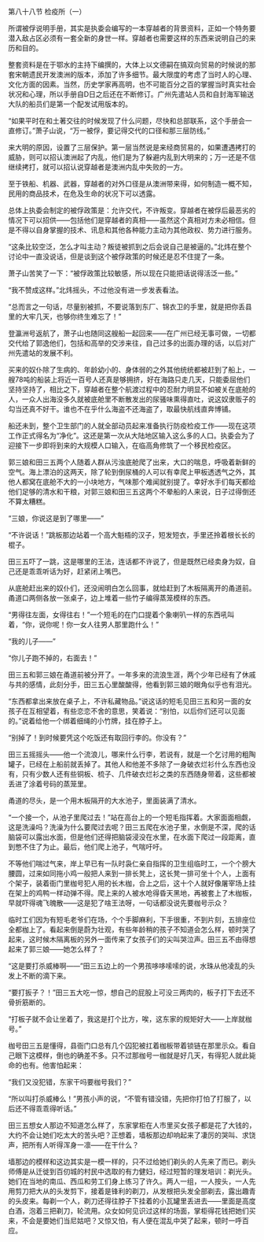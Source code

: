 

第八十八节 检疫所（一）

所谓被俘说明手册，其实是执委会编写的一本穿越者的背景资料，正如一个特务要潜入敌占区必须有一套全新的身世一样。穿越者也需要这样的东西来说明自己的来历和目的。

整套资料是在于鄂水的主持下编撰的，大体上以文德嗣在搞双向贸易的时候说的那套宋朝遗民开发澳洲的版本，添加了许多细节。最大限度的考虑了当时人的心理、文化方面的因素。当然，历史学家再高明，也不可能百分之百的掌握当时真实社会状况和心理，所以手册自D日之后还在不断修订。广州先遣站人员和自封海军输送大队的船员们是第一个配发试用版本的。

“如果平时在和土著交往的时候发现了什么问题，尽快和总部联系，这个手册会一直修订。”萧子山说，“万一被俘，要记得交代的口径和那三层防线。”

来大明的原因，设置了三层保护。第一层当然说是来经商贸易的，如果遭遇拷打的威胁，则可以招认澳洲起了内乱，他们是为了躲避内乱到大明来的；万一还是不信继续拷打，就可以招认说穿越者是澳洲内乱中失败的一方。

至于铁船、机器、武器，穿越者的对外口径是从澳洲带来得，如何制造一概不知，民用的商品技术，在危及生命的状况下可以透露。

总体上执委会制定的被俘政策是：允许交代，不许叛变。穿越者在被俘后最恶劣的情况下可以招供――包括他们是穿越者的真相――虽然这个真相对方未必相信。但是不得以自身掌握的技术、讯息和其他各种能力主动为其他政权、势力进行服务。

“这条比较空泛，怎么才叫主动？叛徒被抓到之后会说自己是被逼的。”北炜在整个讨论中一直没说话，但是谈到这个被俘政策的时候还是忍不住提了一条。

萧子山苦笑了一下：“被俘政策比较敏感，所以现在只能把话说得活泛一些。”

“我不赞成这样。”北炜摇头，不过他没有进一步发表看法。

“总而言之一句话，尽量别被抓，不要说落到东厂、锦衣卫的手里，就是把你丢县里的大牢几天，也够你终生难忘了！”

登瀛洲号返航了，萧子山也随同这艘船一起回来――在广州已经无事可做，一切都交代给了郭逸他们，包括和高举的交涉来往，自己过多的出面办理的话，以后对广州先遣站的发展不利。

买来的奴仆除了生病的、年龄幼小的、身体弱的之外其他统统都被赶到了船上，一艘78吨的船装上将近一百号人还真是够拥挤，好在海路只走几天，只能委屈他们坚持坚持了，相比之下，穿越者在整个航渡过程中的忍耐力明显不如被关在底舱的人，一众人出海没多久就被底舱里不断散发出的尿骚味熏得直吐，说这奴隶贩子的勾当还真不好干。谁也不在乎什么海盗不还海盗了，取最快航线直奔博铺。

船还未到，整个卫生部门的人就全部动员起来准备执行防疫检疫工作――现在这项工作正式得名为“净化”。这还是第一次从大陆地区输入这么多的人口。执委会为了迎接下一步即将到来的大规模人口输入，在临高角修筑了一个移民检疫区。

郭三娘和田三五两个人随着人群从污浊底舱爬了出来，大口的喘息，呼吸着新鲜的空气。海上漂泊的这两天，除了轮到倒尿桶的人可以有幸爬上甲板透透气之外，其他人都窝在底舱不大的一小块地方，气味那个难闻就别提了。幸好水手们每天都给他们足够的清水和干粮，对郭三娘和田三五这两个不晕船的人来说，日子过得倒还不算太糟糕。

“三娘，你说这是到了哪里――”

“不许说话！”跳板那边站着一个高大魁梧的汉子，短发短衣，手里还拎着根长长的棍子。

田三五吓了一跳，这是哪里的王法，连话都不许说了，但是既然已经卖身为奴，自己还是乖乖听话为好，赶紧闭上嘴巴。

从底舱赶出来的奴仆们，还没闹明白怎么回事，就给赶到了木板隔离开的甬道前。甬道口两侧各放一张桌子，边上堆着一些竹子编得蒸笼模样的东西。

“男得往左面，女得往右！”一个短毛的在门口提着个象喇叭一样的东西吼叫着，“你，说你呢！你一女人往男人那里跑什么！”

“我的儿子――”

“你儿子跑不掉的，右面去！”

田三五和郭三娘在甬道前被分开了。一年多来的流浪生涯，两个少年已经有了休戚与共的感情，此刻分手，田三五心里酸酸得，他看到郭三娘的眼角似乎也有泪光。

“东西都拿出来放在桌子上，不许私藏物品。”说这话的短毛见田三五和另一面的女孩子在互相望着，有些恋恋不舍的意思，笑着说：“别怕，以后你们还可以见面的。”说着给他一个绑着细绳的小竹牌，挂在脖子上。

“别掉了！到时候要凭这个吃饭还有取回行李的。你没有？”

田三五摇摇头――他一个流浪儿，哪来什么行李，若说有，就是一个乞讨用的粗陶罐子，已经在上船前就丢掉了。其他人和他差不多除了一身破衣烂衫什么东西也没有，只有少数人还有些铜板、梳子、几件破衣烂衫之类的东西随身带着，这些都被丢进了涂着号码的蒸笼里。

甬道的尽头，是一个用木板隔开的大水池子，里面装满了清水。

“一个接一个，从池子里爬过去！”站在高台上的一个短毛指挥着。大家面面相觑，这是洗澡吗？洗澡为什么要爬过去呢？田三五爬在水池子里，水倒是不深，爬的话脑袋可以露出水面，但是他们还得把脑袋浸没在水里，在水面下爬过一段距离，直到憋不住了为止。最后，他们爬上池子，气喘吁吁。

不等他们喘过气来，岸上早已有一队时袅仁亲自指挥的卫生组临时工，一个个膀大腰圆，过来如同拖小鸡一般把人来到一排长凳上，这长凳一排可坐十个人，上面有个架子，装着衙门里枷号犯人用的长木枷，合上之后，这十个人就好像屠宰场上挂在架上的鸡鸭一样动弹不得。爬上来的人被水呛得昏天黑地，再被套上了木枷板，早就吓得魂飞魄散――这是犯了啥王法呀，一句话都没说先要枷号示众？

临时工们因为有短毛老爷们在场，个个手脚麻利，下手很重，不到片刻，五排座位全都枷上了。看起来倒是蔚为壮观，有些年龄稍的孩子不知道会怎么样，顿时哭了起来，这时候木隔离板的另外一面传来了女孩子们的尖叫哭泣声。田三五不由得想起来了郭三娘――她怎么样了？

“这是要打杀威棒啊――”田三五边上的一个男孩哆哆嗦嗦的说，水珠从他凌乱的头发上不断的滴下来。

“要打扳子？！”田三五大吃一惊，想自己的屁股上可没三两肉的，板子打下去还不骨折筋断的。

“打板子就不会让坐着了，我这是打个比方，唉，这东家的规矩好大――上岸就枷号。”

枷号田三五是懂得，县衙门口总有几个囚犯被扛着枷板带着锁链在那里示众。看自己眼下这模样，倒也的确差不多。只不过那枷号一枷就是好几天，有得犯人就此毙命的也有。他害怕起来：

“我们又没犯错，东家干吗要枷号我们？”

“所以叫打杀威棒么！”男孩小声的说，“不管有错没错，先把你打怕了打服了，以后还不得乖乖得听话。”

田三五想女人那边不知道怎么样了，东家掌柜在人市里买女孩子都是花了大钱的，大约不会让她们吃太大的苦头吧？正想着，墙板那边却响起来了凄厉的哭叫、求饶声，把所有人听得浑身一凛――在干什么？

墙那边的模样和这边其实是一模一样的，只不过给她们剃头的人先来了而已。剃头师傅是从迁徙到百仞城的村民中选取的有力健妇，经过短暂的理发培训：剃光头。她们在当地的南瓜、西瓜和劳工们身上练习了许久。两人一组，一人按头，一人先用剪刀把大从的头发剪下，接着是锋利的剃刀，从发根把头发全部剃去，露出趣青的头皮来。每剃一个人，剃刀还得往脖子下挂着的小瓦罐里丢进去――里面是高度白酒，泡着三把剃刀，轮流用。众女如何见识过这样的场面，掌柜得花钱把她们买来，不会是要她们当尼姑吧？又惊又怕，有人便在混乱中哭了起来，顿时一呼百应。

